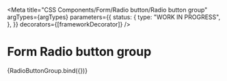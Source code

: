 
<Meta
  title="CSS Components/Form/Radio button/Radio button group"
  argTypes={argTypes}
  parameters={{
    status: {
      type: "WORK IN PROGRESS",
    },
  }}
  decorators={[frameworkDecorator]}
/>

# Form Radio button group

<Canvas>
  <Story name="Radio button group" args={defaultArgs}>
    {RadioButtonGroup.bind({})}
  </Story>
</Canvas>

<ArgsTable story="Radio button group" />
